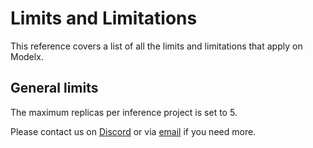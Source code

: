 # Limits and Limitations

This reference covers a list of all the limits and limitations that apply on Modelx.

## General limits

The maximum replicas per inference project is set to 5.

Please contact us on [Discord](https://discord.com/invite/KqswhpVgdU) or via [email](mailto://modelz-support@tensorchord.ai) if you need more.
